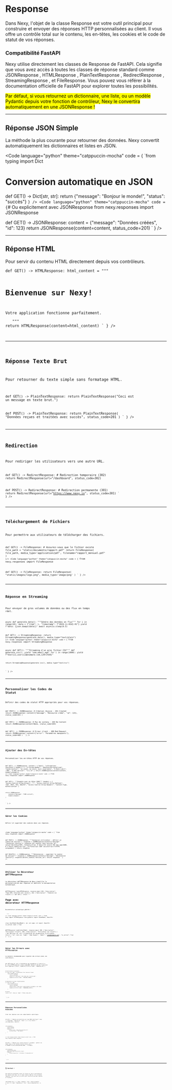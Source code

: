 # Response

Dans Nexy, l'objet de la classe <Badge>Response</Badge> est votre outil principal pour construire et envoyer des réponses HTTP personnalisées au client. Il vous offre un contrôle total sur le contenu, les en-têtes, les cookies et le code de statut de vos réponses.

### Compatibilité FastAPI

Nexy utilise directement les classes de Response de FastAPI. Cela signifie que vous avez accès à toutes les classes de réponse standard comme <Badge>JSONResponse</Badge> , <Badge>HTMLResponse</Badge> , <Badge>PlainTextResponse</Badge> , <Badge>RedirectResponse</Badge> , <Badge>StreamingResponse</Badge> , et <Badge>FileResponse</Badge>.
Vous pouvez vous référer à la documentation officielle de <MDXLink href="https://fastapi.tiangolo.com/learn/">FastAPI</MDXLink> pour explorer toutes les possibilités.

<Mark>
  Par défaut, si vous retournez un dictionnaire, une liste, ou un modèle Pydantic depuis votre fonction de contrôleur, Nexy le convertira automatiquement en une <Badge>JSONResponse</Badge> !
</Mark>

---

## Réponse JSON Simple

La méthode la plus courante pour retourner des données. Nexy convertit automatiquement les dictionnaires et listes en JSON.

<CodeCard fileName="app/json/controller.py">

<Code language="python"
 theme="catppuccin-mocha"
code = {
`from typing import Dict

# Conversion automatique en JSON
def GET() -> Dict[str, str]:
    return {"message": "Bonjour le monde!", "status": "succès"}
`
}
/>
<Code language="python"
 theme="catppuccin-mocha"
code = {
`# Ou explicitement avec JSONResponse
from nexy.responses import JSONResponse

def GET() -> JSONResponse:
    content = {"message": "Données créées", "id": 123}
    return JSONResponse(content=content, status_code=201)
`
}
/>
</CodeCard>

---

## Réponse HTML

Pour servir du contenu HTML directement depuis vos contrôleurs.

<CodeCard fileName="app/html/controller.py">
<Code language="python"
 theme="catppuccin-mocha"
code = {
`from nexy.responses import HTMLResponse

def GET() -> HTMLResponse:
    html_content = """
    <html>
        <head>
            <title>Page Nexy</title>
        </head>
        <body>
            <h1>Bienvenue sur Nexy!</h1>
            <p>Votre application fonctionne parfaitement.</p>
        </body>
    </html>
    """
    return HTMLResponse(content=html_content)
`
}
/>
</CodeCard>

---

## Réponse Texte Brut

Pour retourner du texte simple sans formatage HTML.

<CodeCard fileName="app/text/controller.py">
<Code language="python"
 theme="catppuccin-mocha"
code = {
`from nexy.responses import PlainTextResponse

def GET() -> PlainTextResponse:
    return PlainTextResponse("Ceci est un message en texte brut.")

def POST() -> PlainTextResponse:
    return PlainTextResponse(
        "Données reçues et traitées avec succès", 
        status_code=201
    )
`
}
/>
</CodeCard>

---

## Redirection

Pour rediriger les utilisateurs vers une autre URL.

<CodeCard fileName="app/redirect/controller.py">
<Code language="python"
 theme="catppuccin-mocha"
code = {
`from nexy.responses import RedirectResponse

def GET() -> RedirectResponse:
    # Redirection temporaire (302)
    return RedirectResponse(url="/dashboard", status_code=302)

def POST() -> RedirectResponse:
    # Redirection permanente (301)
    return RedirectResponse(url="https://www.nexy.io", status_code=301)
`
}
/>
</CodeCard>

---

## Téléchargement de Fichiers

Pour permettre aux utilisateurs de télécharger des fichiers.

<CodeCard fileName="app/download/controller.py">
<Code language="python"
 theme="catppuccin-mocha"
code = {
`from nexy.responses import FileResponse

def GET() -> FileResponse:
    # Assurez-vous que le fichier existe
    file_path = "static/documents/rapport.pdf"
    return FileResponse(
        file_path, 
        media_type='application/pdf',
        filename="rapport_mensuel.pdf"
    )
`}/>
<Code language="python"
 theme="catppuccin-mocha"
code = {
`from nexy.responses import FileResponse

def GET() -> FileResponse:
    return FileResponse(
        "static/images/logo.png",
        media_type='image/png'
    )
`
}
/>
</CodeCard>

---

## Réponse en Streaming

Pour envoyer de gros volumes de données ou des flux en temps réel.

<CodeCard fileName="app/stream/controller.py">
<Code language="python"
 theme="catppuccin-mocha"
code = {
`from nexy.responses import StreamingResponse

async def generate_data():
    """Génère des données en flux"""
    for i in range(10):
        data = {"item": i, "timestamp": f"2024-{i:02d}-01"}
        yield f"data: {json.dumps(data)}"
        await asyncio.sleep(0.5)

def GET() -> StreamingResponse:
    return StreamingResponse(generate_data(), media_type="text/plain")
`}/>
<Code language="python"
 theme="catppuccin-mocha"
code = {
`from nexy.responses import StreamingResponse

async def GET():
    """Streaming d'un gros fichier CSV"""
    def generate_csv():
        yield "nom,email,age"
        for i in range(1000):
            yield f"User{i},user{i}@example.com,{20+i%50}"
    
    return StreamingResponse(generate_csv(), media_type="text/csv")
`
}
/>
</CodeCard>

---

## Personnaliser les Codes de Statut

Définir des codes de statut HTTP appropriés pour vos réponses.

<CodeCard fileName="app/status/controller.py">
<Code language="python"
 theme="catppuccin-mocha"
code = {
`from nexy.responses import JSONResponse

def POST() -> JSONResponse:
    # Création réussie - 201 Created
    return JSONResponse(
        content={"message": "Ressource créée", "id": 123},
        status_code=201
    )

def PUT() -> JSONResponse:
    # Pas de contenu - 204 No Content
    return JSONResponse(content=None, status_code=204)

def GET() -> JSONResponse:
    # Erreur client - 400 Bad Request
    return JSONResponse(
        content={"error": "Paramètres manquants"},
        status_code=400
    )
`
}
/>
</CodeCard>

---

## Ajouter des En-têtes

Personnaliser les en-têtes HTTP de vos réponses.

<CodeCard fileName="app/headers/controller.py">
<Code language="python"
 theme="catppuccin-mocha"
code = {
`from nexy.responses import JSONResponse

def GET() -> JSONResponse:
    content = {"data": "informations sensibles"}
    headers = {
        "X-Custom-Header": "MaValeurPersonnalisée",
        "Cache-Control": "no-cache, no-store, must-revalidate",
        "X-Rate-Limit": "100",
        "X-API-Version": "v1.2.0"
    }
    return JSONResponse(content=content, headers=headers)
`}/>
<Code language="python"
 theme="catppuccin-mocha"
code = {
`from nexy.responses import JSONResponse

def GET():
    """Exemple avec en-têtes CORS"""
    headers = {
        "Access-Control-Allow-Origin": "*",
        "Access-Control-Allow-Methods": "GET, POST, PUT, DELETE",
        "Access-Control-Allow-Headers": "Content-Type, Authorization"
    }

    return JSONResponse(
        content={"message": "CORS activé"},
        headers=headers
    )
`
}
/>
</CodeCard>

---

## Gérer les Cookies

Définir et supprimer des cookies dans vos réponses.

<CodeCard fileName="app/cookies/controller.py">

<Code language="python"
 theme="catppuccin-mocha"
code = {
`from nexy.responses import JSONResponse

def POST() -> JSONResponse:
    """Connexion utilisateur - définir un cookie de session"""
    response = JSONResponse(content={"message": "Connexion réussie"})
    response.set_cookie(
        key="session_id", 
        value="abc123xyz789", 
        httponly=True,  # Sécurité contre XSS
        max_age=3600,   # 1 heure
        samesite="lax", # Protection CSRF
        secure=True     # HTTPS uniquement
    )
    return response

def DELETE() -> JSONResponse:
    """Déconnexion - supprimer le cookie de session"""
    response = JSONResponse(content={"message": "Déconnexion réussie"})
    response.delete_cookie("session_id")
    return response
`
}
/>
</CodeCard>

---

## Utiliser le Décorateur @HTTPResponse

Le décorateur <Badge>@HTTPResponse</Badge> de Nexy simplifie la personnalisation des réponses et améliore la documentation automatique.

<CodeCard fileName="app/decorator/controller.py">
<Code language="python"
 theme="catppuccin-mocha"
code = {
`from nexy import HTTPResponse
from nexy.responses import HTMLResponse

@HTTPResponse(
    type=HTMLResponse,
    response_map={
        200: {"description": "Page HTML retournée avec succès"},
        404: {"description": "Template non trouvé"}
    }
)
def GET():
    return """
    <html>
        <body>
            <h1>Page avec décorateur HTTPResponse</h1>
            <p>Documentation automatique générée !</p>
        </body>
    </html>
    """
`}/>
<Code language="python"
 theme="catppuccin-mocha"
code = {
`from nexy import HTTPResponse
from pydantic import BaseModel, EmailStr

class UserModel(BaseModel):
  id: int
  name: str
  email: EmailStr
  is_active: bool = True

@HTTPResponse(
    model=UserModel,
    response_map={
        200: {"description": "Utilisateur trouvé"},
        404: {"description": "Utilisateur non trouvé"}
    }
)
def GET(user_id: int):
    # Simulation de récupération d'utilisateur
    return {
        "id": user_id, 
        "name": "Jean Dupont", 
        "email": "jean@example.com",
        "is_active": True
    }
`
}
/>
</CodeCard>

---

## Gérer les Erreurs avec `HTTPException`

La manière recommandée pour signaler des erreurs dans vos contrôleurs.

<CodeCard fileName="app/errors/controller.py">
<Code language="python"
 theme="catppuccin-mocha"
code = {
`from nexy import HTTPException

def GET(item_id: int):
    # Validation des paramètres
    if item_id <= 0:
        raise HTTPException(
            status_code=400,
            detail="L'ID de l'item doit être supérieur à zéro",
            headers={"X-Error-Code": "INVALID_ID"}
        )
    
    # Vérification d'existence
    if item_id == 999:  # Simulation d'un item non trouvé
        raise HTTPException(
            status_code=404,
            detail=f"L'item avec l'ID {item_id} n'existe pas",
            headers={"X-Error-Code": "ITEM_NOT_FOUND"}
        )
    
    # Simulation d'erreur d'autorisation
    if item_id == 666:
        raise HTTPException(
            status_code=403,
            detail="Vous n'avez pas l'autorisation d'accéder à cet item",
            headers={"X-Error-Code": "FORBIDDEN_ACCESS"}
        )
    
    # Succès
    return {"id": item_id, "name": f"Item {item_id}"}
`
}
/>
</CodeCard>

---

## Réponses Personnalisées Avancées

Créer des réponses avec des comportements spécifiques.

<CodeCard fileName="app/advanced/controller.py">
<Code language="python"
 theme="catppuccin-mocha"
code = {
`from nexy.responses import Response

def GET():
    """Réponse personnalisée avec type MIME spécifique"""
    data = {"timestamp": "2024-01-01", "data": [1, 2, 3]}
    content = json.dumps(data, indent=2)
    
    return Response(
        content=content,
        status_code=200,
        headers={
            "Content-Type": "application/vnd.api+json",
            "X-Custom-Format": "API-JSON-V1"
        }
    )

`}/>
<Code language="python"
 theme="catppuccin-mocha"
code = {
`from nexy.responses import Response

def GET():
    """Réponse avec contenu binaire"""
    # Exemple : générer une image simple ou des données binaires
    binary_data = b"\x89PNG\r\n\x1a\n\x00\x00\x00\rIHDR..." # Example
    
    return Response(
        content=binary_data,
        media_type="application/octet-stream",
        headers={
            "Content-Disposition": "attachment; filename=data.bin"
        }
    )
`
}
/>
</CodeCard>

---

## 👌 Parfait !

Vous maîtrisez maintenant toutes les façons de créer et personnaliser des réponses dans Nexy. De la simple réponse JSON aux flux de données complexes, vous avez tous les outils pour construire des APIs robustes et flexibles !

<SwitchPage
    prev = { {
        label: "Request",
        href: "/basics/request"
    }}
    next ={ {
        label: "Dépendances",
        href: "/basics/dependencies/"
    }}
/>